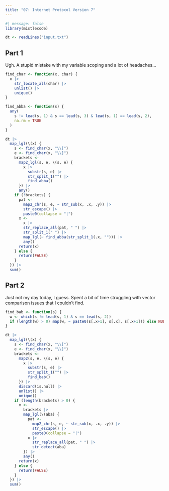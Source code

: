 ```yaml
---
title: "07: Internet Protocol Version 7"
---
```


```r
#| message: false
library(mistlecode)

dt <- readLines("input.txt")
```

## Part 1

Ugh. A stupid mistake with my variable scoping and a lot of headaches...

```r
find_char <- function(x, char) {
  x |>
    str_locate_all(char) |>
    unlist() |>
    unique()
}

find_abba <- function(s) {
  any(
    s != lead(s, 1) & s == lead(s, 3) & lead(s, 1) == lead(s, 2), 
    na.rm = TRUE
  )
}

dt |>
  map_lgl(\(x) {
    s <- find_char(x, "\\[")
    e <- find_char(x, "\\]")
    brackets <-
      map2_lgl(s, e, \(s, e) {
        x |>
          substr(s, e) |>
          str_split_1("") |>
          find_abba()
      }) |>
      any()
    if (!brackets) {
      pat <-
        map2_chr(s, e, ~ str_sub(x, .x, .y)) |>
        str_escape() |>
        paste0(collapse = "|")
      x <-
        x |>
        str_replace_all(pat, " ") |>
        str_split_1(" ") |>
        map_lgl(~ find_abba(str_split_1(.x, ""))) |>
        any()
      return(x)
    } else {
      return(FALSE)
    }
  }) |>
  sum()
```

## Part 2

Just not my day today, I guess. Spent a bit of time struggling with vector comparison issues that I couldn't find.

```r
find_bab <- function(s) {
  w <- which(s != lead(s, 1) & s == lead(s, 2))
  if (length(w) > 0) map(w, ~ paste0(s[.x+1], s[.x], s[.x+1])) else NULL
}

dt |>
  map_lgl(\(x) {
    s <- find_char(x, "\\[")
    e <- find_char(x, "\\]")
    brackets <-
      map2(s, e, \(s, e) {
        x |>
          substr(s, e) |>
          str_split_1("") |>
          find_bab()
      }) |>
      discard(is.null) |>
      unlist() |>
      unique()
    if (length(brackets) > 0) {
      x <-
        brackets |>
        map_lgl(\(aba) {
          pat <-
            map2_chr(s, e, ~ str_sub(x, .x, .y)) |>
            str_escape() |>
            paste0(collapse = "|")
          x |>
            str_replace_all(pat, " ") |>
            str_detect(aba)
        }) |>
        any()
      return(x)
    } else {
      return(FALSE)
    }
  }) |>
  sum()
```

